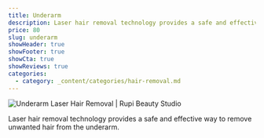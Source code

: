 ```yaml
---
title: Underarm
description: Laser hair removal technology provides a safe and effective way to remove unwanted hair from the underarm.
price: 80
slug: underarm
showHeader: true
showFooter: true
showCta: true
showReviews: true
categories:
  - category: _content/categories/hair-removal.md
---
```


![Underarm Laser Hair Removal | Rupi Beauty Studio](/uploads/services/laser-hair-removal.webp 'Underarm Laser Hair Removal  | Rupi Beauty Studio')

Laser hair removal technology provides a safe and effective way to remove unwanted hair from the underarm.
